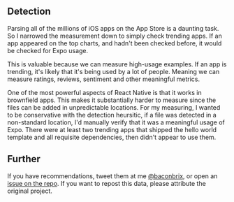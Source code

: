 
## Detection

Parsing all of the millions of iOS apps on the App Store is a daunting task. So I narrowed the measurement down to simply check trending apps. If an app appeared on the top charts, and hadn't been checked before, it would be checked for Expo usage.

This is valuable because we can measure high-usage examples. If an app is trending, it's likely that it's being used by a lot of people. Meaning we can measure ratings, reviews, sentiment and other meaningful metrics.

One of the most powerful aspects of React Native is that it works in brownfield apps. This makes it substantially harder to measure since the files can be added in unpredictable locations. For my measuring, I wanted to be conservative with the detection heursitic, if a file was detected in a non-standard location, I'd manually verify that it was a meaningful usage of Expo. There were at least two trending apps that shipped the hello world template and all requisite dependencies, then didn't appear to use them.

## Further

If you have recommendations, tweet them at me [@baconbrix](https://x.com/baconbrix), or open an [issue on the repo](https://github.com/EvanBacon/evanbacon.dev/issues). If you want to repost this data, please attribute the original project.

